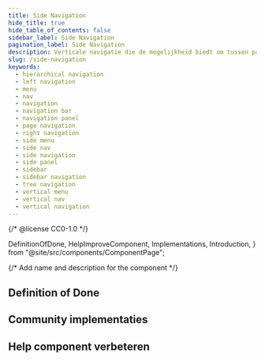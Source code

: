 ```yaml
---
title: Side Navigation
hide_title: true
hide_table_of_contents: false
sidebar_label: Side Navigation
pagination_label: Side Navigation
description: Verticale navigatie die de mogelijkheid biedt om tussen pagina's te navigeren.
slug: /side-navigation
keywords:
  - hierarchical navigation
  - left navigation
  - menu
  - nav
  - navigation
  - navigation bar
  - navigation panel
  - page navigation
  - right navigation
  - side menu
  - side nav
  - side navigation
  - side panel
  - sidebar
  - sidebar navigation
  - tree navigation
  - vertical menu
  - vertical nav
  - vertical navigation
---
```


{/* @license CC0-1.0 */}

  DefinitionOfDone,
  HelpImproveComponent,
  Implementations,
  Introduction,
} from "@site/src/components/ComponentPage";

{/* Add name and description for the component */}


<Introduction component={component} headingLevel={1} description={description} />

## Definition of Done

<DefinitionOfDone component={component} headingLevel={3} />

## Community implementaties

<Implementations component={component} headingLevel={3} />

## Help component verbeteren

<HelpImproveComponent component={component} headingLevel={3} />
